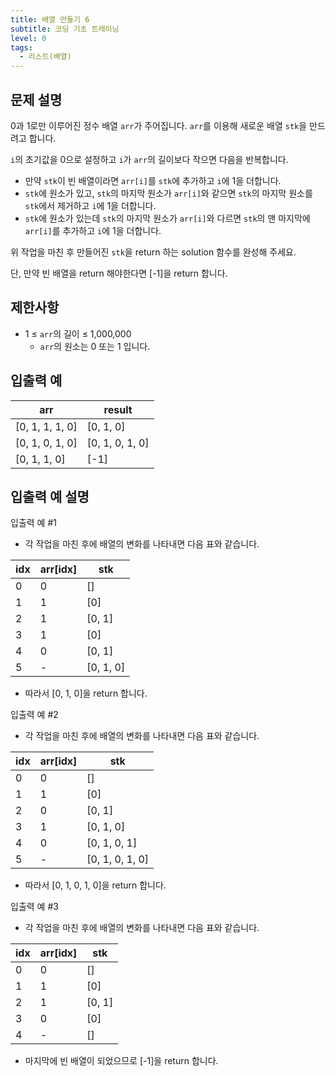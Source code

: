 ```yaml
---
title: 배열 만들기 6
subtitle: 코딩 기초 트레이닝
level: 0
tags:
  - 리스트(배열)
---
```


## 문제 설명

0과 1로만 이루어진 정수 배열 `arr`가 주어집니다. `arr`를 이용해 새로운 배열 `stk`을 만드려고 합니다.

`i`의 초기값을 0으로 설정하고 `i`가 `arr`의 길이보다 작으면 다음을 반복합니다.

- 만약 `stk`이 빈 배열이라면 `arr[i]`를 `stk`에 추가하고 `i`에 1을 더합니다.
- `stk`에 원소가 있고, `stk`의 마지막 원소가 `arr[i]`와 같으면 `stk`의 마지막 원소를 `stk`에서 제거하고 `i`에 1을 더합니다.
- `stk`에 원소가 있는데 `stk`의 마지막 원소가 `arr[i]`와 다르면 `stk`의 맨 마지막에 `arr[i]`를 추가하고 `i`에 1을 더합니다.

위 작업을 마친 후 만들어진 `stk`을 return 하는 solution 함수를 완성해 주세요.

단, 만약 빈 배열을 return 해야한다면 \[-1\]을 return 합니다.

## 제한사항

- 1 ≤ `arr`의 길이 ≤ 1,000,000
  - `arr`의 원소는 0 또는 1 입니다.

## 입출력 예

| arr               | result            |
| ----------------- | ----------------- |
| \[0, 1, 1, 1, 0\] | \[0, 1, 0\]       |
| \[0, 1, 0, 1, 0\] | \[0, 1, 0, 1, 0\] |
| \[0, 1, 1, 0\]    | \[-1\]            |

## 입출력 예 설명

입출력 예 #1

- 각 작업을 마친 후에 배열의 변화를 나타내면 다음 표와 같습니다.

| idx | arr\[idx\] | stk         |
| --- | ---------- | ----------- |
| 0   | 0          | \[\]        |
| 1   | 1          | \[0\]       |
| 2   | 1          | \[0, 1\]    |
| 3   | 1          | \[0\]       |
| 4   | 0          | \[0, 1\]    |
| 5   | -          | \[0, 1, 0\] |

- 따라서 \[0, 1, 0\]을 return 합니다.

입출력 예 #2

- 각 작업을 마친 후에 배열의 변화를 나타내면 다음 표와 같습니다.

| idx | arr\[idx\] | stk               |
| --- | ---------- | ----------------- |
| 0   | 0          | \[\]              |
| 1   | 1          | \[0\]             |
| 2   | 0          | \[0, 1\]          |
| 3   | 1          | \[0, 1, 0\]       |
| 4   | 0          | \[0, 1, 0, 1\]    |
| 5   | -          | \[0, 1, 0, 1, 0\] |

- 따라서 \[0, 1, 0, 1, 0\]을 return 합니다.

입출력 예 #3

- 각 작업을 마친 후에 배열의 변화를 나타내면 다음 표와 같습니다.

| idx | arr\[idx\] | stk      |
| --- | ---------- | -------- |
| 0   | 0          | \[\]     |
| 1   | 1          | \[0\]    |
| 2   | 1          | \[0, 1\] |
| 3   | 0          | \[0\]    |
| 4   | -          | \[\]     |

- 마지막에 빈 배열이 되었으므로 \[-1\]을 return 합니다.
